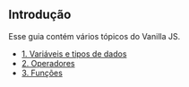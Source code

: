 ## Introdução

Esse guia contém vários tópicos do Vanilla JS.

- [1. Variáveis e tipos de dados](/js/var)
- [2. Operadores](/js/operators)
- [3. Funções](#)